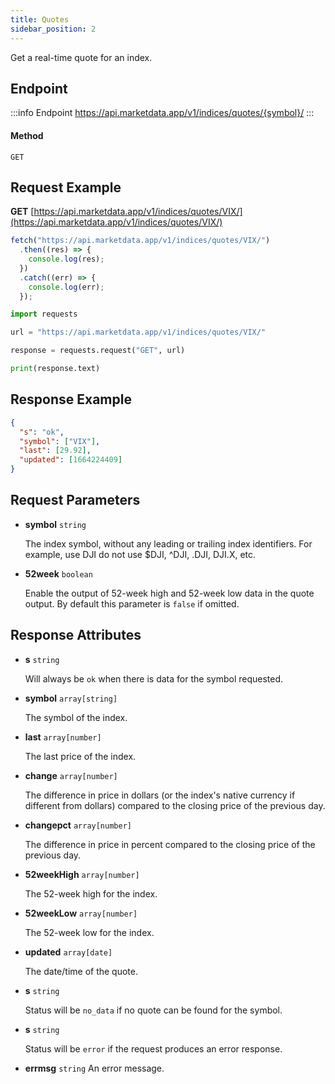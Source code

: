 ```yaml
---
title: Quotes
sidebar_position: 2
---
```


Get a real-time quote for an index.


## Endpoint

:::info Endpoint
https://api.marketdata.app/v1/indices/quotes/{symbol}/
:::

#### Method

    GET

## Request Example

<Tabs>
<TabItem value="HTTP" label="HTTP" default>

**GET** [https://api.marketdata.app/v1/indices/quotes/VIX/](https://api.marketdata.app/v1/indices/quotes/VIX/)

</TabItem>
<TabItem value="NodeJS" label="NodeJS">

```js title="app.js"
fetch("https://api.marketdata.app/v1/indices/quotes/VIX/")
  .then((res) => {
    console.log(res);
  })
  .catch((err) => {
    console.log(err);
  });
```

</TabItem>
<TabItem value="Python" label="Python">

```python title="app.py"
import requests

url = "https://api.marketdata.app/v1/indices/quotes/VIX/"

response = requests.request("GET", url)

print(response.text)
```

</TabItem>
</Tabs>

## Response Example

```json
{
  "s": "ok",
  "symbol": ["VIX"],
  "last": [29.92],
  "updated": [1664224409]
}
```

## Request Parameters

<Tabs>
<TabItem value="required" label="Required" default>

- **symbol** `string`

  The index symbol, without any leading or trailing index identifiers. For example, use DJI do not use $DJI, ^DJI, .DJI, DJI.X, etc.

</TabItem>
<TabItem value="Optional" label="Optional">

- **52week** `boolean`

  Enable the output of 52-week high and 52-week low data in the quote output. By default this parameter is `false` if omitted.

</TabItem>
</Tabs>

## Response Attributes

<Tabs>
<TabItem value="Success" label="Success" default>

- **s** `string`

  Will always be `ok` when there is data for the symbol requested.

- **symbol** `array[string]`

  The symbol of the index.

- **last** `array[number]`

  The last price of the index.

- **change** `array[number]`

  The difference in price in dollars (or the index's native currency if different from dollars) compared to the closing price of the previous day.

- **changepct** `array[number]`

  The difference in price in percent compared to the closing price of the previous day.

- **52weekHigh** `array[number]`

  The 52-week high for the index.

- **52weekLow** `array[number]`

  The 52-week low for the index.

- **updated** `array[date]`

  The date/time of the quote.

</TabItem>
<TabItem value="NoData" label="No Data">

- **s** `string`

  Status will be `no_data` if no quote can be found for the symbol.

</TabItem>
<TabItem value="Error" label="Error">

- **s** `string`

  Status will be `error` if the request produces an error response.

- **errmsg** `string`
  An error message.

</TabItem>
</Tabs>
